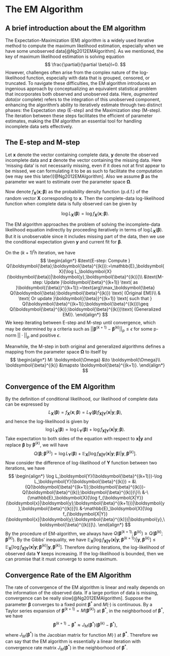# The EM Algorithm {#sec-EM}

## A brief introduction about the EM algorithm

The Expectation-Maximization (EM) algorithm is a widely used iterative method to compute the maximum likelihood estimation, especially when we have some unobserved data[@Ng2012EMAlgorithm]. As we mentioned, the key of maximum likelihood estimation is solving equation
$$
\frac{\partial}{\partial \beta}l=0.
$$
However, challenges often arise from the complex nature of the log-likelihood function, especially with data that is grouped, censored, or truncated. To navigate these difficulties, the EM algorithm introduces an ingenious approach by conceptualizing an equivalent statistical problem that incorporates both observed and unobserved data. Here, _augmented data_(or complete) refers to the integration of this unobserved component, enhancing the algorithm's ability to iteratively estimate through two distinct phases: the Expectation step (E-step) and the Maximization step (M-step). The iteration between these steps facilitates the efficient of parameter estimates, making the EM algorithm an essential tool for handling incomplete data sets effectively.

## The E-step and M-step

Let $\boldsymbol{x}$ denote the vector containing complete data, $\boldsymbol{y}$ denote the observed incomplete data and $\boldsymbol{z}$ denote the vector containing the missing data. Here 'missing data' is not necessarily missing, even if it does not at first appear to be missed, we can formulating it to be as such to facilitate the computation (we may see this later)[@Ng2012EMAlgorithm]. Also we assume $\boldsymbol{\beta}$ as the parameter we want to estimate over the parameter space $\boldsymbol{\Omega}$.

Now denote $f_\boldsymbol{X}(\boldsymbol{x};\boldsymbol{\beta})$ as the probability density function (p.d.f.) of the random vector $\boldsymbol{X}$ corresponding to $\boldsymbol{x}$. Then the complete-data log-likelihood function when complete data is fully observed can be given by 

$$\log L_\boldsymbol{X}(\boldsymbol{\beta})=\log f_\boldsymbol{X}(\boldsymbol{x};\boldsymbol{\beta}).$$

The EM algorithm approaches the problem of solving the incomplete-data likelihood equation indirectly by proceeding iteratively in terms of $\log L_\boldsymbol{X}(\boldsymbol{\beta})$. But it is unobservable since it includes missing part of the data, then we use the conditional expectation given $\boldsymbol{y}$ and current fit for $\boldsymbol{\beta}$.

On the $(k+1)^th$ iteration, we have
$$
\begin{align*}
&\text{E-step: Compute } Q(\boldsymbol{\beta};\boldsymbol{\beta}^{(k)}):=\mathbb{E}_\boldsymbol{X}[\log L_\boldsymbol{X}(\boldsymbol{\beta})|\boldsymbol{y},\boldsymbol{\beta}^{(k)}]\\
&\text{M-step: Update }\boldsymbol{\beta}^{(k+1)} \text{ as }\boldsymbol{{\beta}}^{(k+1)}:=\text{arg}\max_\boldsymbol{\beta} Q(\boldsymbol{\beta};\boldsymbol{\beta}^{(k)}) \text{ (Original EM)}\\
& \text{ Or update }\boldsymbol{{\beta}}^{(k+1)} \text{ such that } Q(\boldsymbol{\beta}^{(k+1)};\boldsymbol{\beta}^{(k)})\geq Q(\boldsymbol{\beta}^{(k)};\boldsymbol{\beta}^{(k)})\text{ (Generalized EM)}.
\end{align*} 
$$
We keep iterating between E-step and M-step until convergence, which may be determined by a criteria such as $||\boldsymbol{\beta}^{(k+1)}-\boldsymbol{\beta}^{(k)}||_p\leq \epsilon$ for some p-norm $||\cdot||_p$ and positive $\epsilon$.

Meanwhile, the M-step in both original and generalized algorithms defines a mapping from the parameter space $\boldsymbol{\Omega}$ to itself by 
$$
\begin{align*}
M: \boldsymbol{\Omega} &\to \boldsymbol{\Omega}\\
   \boldsymbol{\beta}^{(k)} &\mapsto \boldsymbol{\beta}^{(k+1)}.
\end{align*}
$$

## Convergence of the EM Algorithm
By the definition of conditional likelihood, our likelihood of complete data can be expressed by
$$
L_\boldsymbol{X}(\boldsymbol{\beta}) = f_\boldsymbol{X}(\boldsymbol{x};\boldsymbol{\beta})=L_\boldsymbol{Y}(\boldsymbol{\beta})f_{\boldsymbol{X|Y}}(\boldsymbol{x}|\boldsymbol{y};\boldsymbol{\beta}),
$$
and hence the log-likelihood is given by
$$
\log L_\boldsymbol{X}(\boldsymbol{\beta}) = \log L_\boldsymbol{Y}(\boldsymbol{\beta})+ \log f_{\boldsymbol{X|Y}}(\boldsymbol{x}|\boldsymbol{y};\boldsymbol{\beta}).
$$
Take expectation to both sides of the equation with respect to $\boldsymbol{x|y}$ and replace $\boldsymbol{\beta}$ by $\boldsymbol{\beta}^{(k)}$, we will have 
$$
Q(\boldsymbol{\beta};\boldsymbol{\beta}^{(k)}) = \log L_\boldsymbol{Y}(\boldsymbol{\beta}) + \mathbb{E}_\boldsymbol{X}[\log f_{\boldsymbol{X|Y}}(\boldsymbol{x}|\boldsymbol{y};\boldsymbol{\beta})|\boldsymbol{y},\boldsymbol{\beta}^{(k)}].
$$
Now consider the difference of log-likelihood of $\boldsymbol{Y}$ function between two iterations, we have
$$
\begin{align*}
  \log L_\boldsymbol{Y}(\boldsymbol{\beta}^{(k+1)})-\log L_\boldsymbol{Y}(\boldsymbol{\beta}^{(k)}) =
  &\{Q(\boldsymbol{\beta}^{(k+1)};\boldsymbol{\beta}^{(k)})-Q(\boldsymbol{\beta}^{(k)};\boldsymbol{\beta}^{(k)})\}\\
  &-\{\mathbb{E}_\boldsymbol{X}[\log         f_{\boldsymbol{X|Y}}(\boldsymbol{x}|\boldsymbol{y};\boldsymbol{\beta}^{(k+1)})|\boldsymbol{y},\boldsymbol{\beta}^{(k)}]\\
  &-\mathbb{E}_\boldsymbol{X}[\log         f_{\boldsymbol{X|Y}}(\boldsymbol{x}|\boldsymbol{y};\boldsymbol{\beta}^{(k)})|\boldsymbol{y},\boldsymbol{\beta}^{(k)}]\}.
\end{align*}
$$
By the procedure of EM-algorithm, we always have $Q(\boldsymbol{\beta}^{(k+1)};\boldsymbol{\beta}^{(k)})\geq Q(\boldsymbol{\beta}^{(k)};\boldsymbol{\beta}^{(k)})$. By the Gibbs' inequality, we have $\mathbb{E}_\boldsymbol{X}[\log         f_{\boldsymbol{X|Y}}(\boldsymbol{x}|\boldsymbol{y};\boldsymbol{\beta}^{(k+1)})|\boldsymbol{y},\boldsymbol{\beta}^{(k)}] \leq \mathbb{E}_\boldsymbol{X}[\log         f_{\boldsymbol{X|Y}}(\boldsymbol{x}|\boldsymbol{y};\boldsymbol{\beta}^{(k)}|\boldsymbol{y},\boldsymbol{\beta}^{(k)}].$
Therefore during iterations, the log-likelihood of observed data $\boldsymbol{Y}$ keeps increasing. If the log-likelihood is bounded, then we can promise that it must converge to some maximum.

## Convergence Rate of the EM Algorithm

The rate of convergence of the EM algorithm is linear and really depends on the information of the observed data. If a large portion of data is missing, convergence can be really slow[@Ng2012EMAlgorithm]. 
Suppose the parameter $\boldsymbol{\beta}$ converges to a fixed point $\boldsymbol{\beta}^*$ and $M(\cdot)$ is continuous. By a Taylor series expansion of $\boldsymbol{\beta}^{(k+1)}=M(\boldsymbol{\beta}^{(k)})$ at $\boldsymbol{\beta}^*$, in the neighborhood of $\boldsymbol{\beta}^*$, we have
$$
\boldsymbol{\beta}^{(k+1)}-\boldsymbol{\beta}^* \approx J_M(\boldsymbol{\beta}^*)(\boldsymbol{\beta}^{(k)}-\boldsymbol{\beta}^*),
$$
where $J_M(\boldsymbol{\beta}^*)$ is the Jacobian matrix for function $M(\cdot)$ at $\boldsymbol{\beta^*}$. Therefore we can say that the EM algorithm is essentially a linear iteration with convergence rate matrix $J_M(\boldsymbol{\beta}^*)$ in the neighborhood of $\boldsymbol{\beta}^*$.

